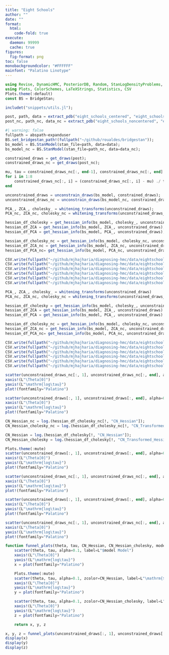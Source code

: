 ```yaml
---
title: "Eight Schools"
author: ""
date: ""
format:
  html:
    code-fold: true
execute: 
  daemon: 99999
  cache: true
figures:
  fig-format: png
toc: false
monobackgroundcolor: "#FFFFFF"
mainfont: "Palatino Linotype"
---
```


```julia
using Revise, DynamicHMC, PosteriorDB, Random, StanLogDensityProblems, JSON, BridgeStan, DataFrames, LinearAlgebra, StatsBase, Distributions
using Plots, ColorSchemes, LaTeXStrings, Statistics, CSV
Plots.theme(:default)
const BS = BridgeStan;
```

```julia
includet("snippets/utils.jl");
```

```julia
post, path, data = extract_pdb("eight_schools_centered", "eight_schools-eight_schools_centered");
post_nc, path_nc, data_nc = extract_pdb("eight_schools_noncentered", "eight_schools-eight_schools_noncentered");
```

```julia
#| warning: false
fullpath = abspath∘expanduser
BS.set_bridgestan_path!(fullpath("~/github/roualdes/bridgestan"));
bs_model = BS.StanModel(stan_file=path, data=data);
bs_model_nc = BS.StanModel(stan_file=path_nc, data=data_nc);
```

```julia
constrained_draws = get_draws(post);
constrained_draws_nc = get_draws(post_nc);

mu, tau = constrained_draws_nc[:, end-1], constrained_draws_nc[:, end]
for i in 1:8
    constrained_draws_nc[:, i] = (constrained_draws_nc[:, i] - mu) ./ tau
end
```

```julia
unconstrained_draws = unconstrain_draws(bs_model, constrained_draws);
unconstrained_draws_nc = unconstrain_draws(bs_model_nc, constrained_draws_nc);
```

```julia
PCA_, ZCA_, cholesky_ = whitening_transforms(unconstrained_draws);
PCA_nc, ZCA_nc, cholesky_nc = whitening_transforms(unconstrained_draws_nc);
```


```julia
hessian_df_cholesky = get_hessian_info(bs_model, cholesky_, unconstrained_draws);
hessian_df_ZCA = get_hessian_info(bs_model, ZCA_, unconstrained_draws);
hessian_df_PCA = get_hessian_info(bs_model, PCA_, unconstrained_draws);

hessian_df_cholesky_nc = get_hessian_info(bs_model, cholesky_nc, unconstrained_draws_nc);
hessian_df_ZCA_nc = get_hessian_info(bs_model, ZCA_nc, unconstrained_draws_nc);
hessian_df_PCA_nc= get_hessian_info(bs_model, PCA_nc, unconstrained_draws_nc);
```

```julia
CSV.write(fullpath("~/github/mjhajharia/diagnosing-hmc/data/eightschools/cholesky.csv"), hessian_df_cholesky);
CSV.write(fullpath("~/github/mjhajharia/diagnosing-hmc/data/eightschools/cholesky_nc.csv"), hessian_df_cholesky_nc);
CSV.write(fullpath("~/github/mjhajharia/diagnosing-hmc/data/eightschools/ZCA.csv"), hessian_df_ZCA);
CSV.write(fullpath("~/github/mjhajharia/diagnosing-hmc/data/eightschools/ZCA_nc.csv"), hessian_df_ZCA_nc);
CSV.write(fullpath("~/github/mjhajharia/diagnosing-hmc/data/eightschools/PCA.csv"), hessian_df_PCA);
CSV.write(fullpath("~/github/mjhajharia/diagnosing-hmc/data/eightschools/PCA_nc.csv"), hessian_df_PCA_nc);
```

```julia
PCA_, ZCA_, cholesky_ = whitening_transforms(unconstrained_draws)
PCA_nc, ZCA_nc, cholesky_nc = whitening_transforms(unconstrained_draws_nc)

hessian_df_cholesky = get_hessian_info(bs_model, cholesky_, unconstrained_draws)
hessian_df_ZCA = get_hessian_info(bs_model, ZCA_, unconstrained_draws)
hessian_df_PCA = get_hessian_info(bs_model, PCA_, unconstrained_draws)

hessian_df_cholesky_nc = get_hessian_info(bs_model, cholesky_nc, unconstrained_draws_nc)
hessian_df_ZCA_nc = get_hessian_info(bs_model, ZCA_nc, unconstrained_draws_nc)
hessian_df_PCA_nc= get_hessian_info(bs_model, PCA_nc, unconstrained_draws_nc)

CSV.write(fullpath("~/github/mjhajharia/diagnosing-hmc/data/eightschools/cholesky.csv"), hessian_df_cholesky);
CSV.write(fullpath("~/github/mjhajharia/diagnosing-hmc/data/eightschools/cholesky_nc.csv"), hessian_df_cholesky_nc);
CSV.write(fullpath("~/github/mjhajharia/diagnosing-hmc/data/eightschools/ZCA.csv"), hessian_df_ZCA);
CSV.write(fullpath("~/github/mjhajharia/diagnosing-hmc/data/eightschools/ZCA_nc.csv"), hessian_df_ZCA_nc);
CSV.write(fullpath("~/github/mjhajharia/diagnosing-hmc/data/eightschools/PCA.csv"), hessian_df_PCA);
CSV.write(fullpath("~/github/mjhajharia/diagnosing-hmc/data/eightschools/PCA_nc.csv"), hessian_df_PCA_nc);
```

```julia
scatter(unconstrained_draws_nc[:, 1], unconstrained_draws_nc[:, end], alpha=0.1, label="Non Centered Model")
xaxis!(L"\Theta[0]")
yaxis!(L"\mathrm{log\tau}")
plot!(fontfamily="Palatino")
```


```julia
scatter(unconstrained_draws[:, 1], unconstrained_draws[:, end], alpha=0.1, label="Centered Model")
xaxis!(L"\Theta[0]")
yaxis!(L"\mathrm{log\tau}")
plot!(fontfamily="Palatino")
```


```julia
CN_Hessian_nc = log.(hessian_df_cholesky_nc[!, "CN_Hessian"]);
CN_Hessian_cholesky_nc = log.(hessian_df_cholesky_nc[!, "CN_Transformed_Hessian"]);

CN_Hessian = log.(hessian_df_cholesky[!, "CN_Hessian"]);
CN_Hessian_cholesky = log.(hessian_df_cholesky[!, "CN_Transformed_Hessian"]);
```

```julia
Plots.theme(:mute)
scatter(unconstrained_draws[:, 1], unconstrained_draws[:, end], alpha=0.1, zcolor=CN_Hessian, label=L"\mathrm{Centered: \kappa(H)}");
xaxis!(L"\Theta[0]")
yaxis!(L"\mathrm{log\tau}")
plot!(fontfamily="Palatino")
```
```julia
scatter(unconstrained_draws_nc[:, 1], unconstrained_draws_nc[:, end], alpha=0.1, zcolor=CN_Hessian_nc, label=L"\mathrm{Non-Centered: \kappa(H)}");
xaxis!(L"\Theta[0]")
yaxis!(L"\mathrm{log\tau}")
plot!(fontfamily="Palatino")
```
```julia
scatter(unconstrained_draws[:, 1], unconstrained_draws[:, end], alpha=0.1, zcolor=CN_Hessian_cholesky, label=L"\mathrm{Centered: \kappa(H_T)}");
xaxis!(L"\Theta[0]")
yaxis!(L"\mathrm{log\tau}")
plot!(fontfamily="Palatino")
```
```julia
scatter(unconstrained_draws_nc[:, 1], unconstrained_draws_nc[:, end], alpha=0.1, zcolor=CN_Hessian_cholesky_nc, label=L"\mathrm{Non-Centered: \kappa(H_T)}");
xaxis!(L"\Theta[0]")
yaxis!(L"\mathrm{log\tau}")
plot!(fontfamily="Palatino")
```

```julia
function funnel_plots(theta, tau, CN_Hessian, CN_Hessian_cholesky, model)
    scatter(theta, tau, alpha=0.1, label=L"$model Model")
    xaxis!(L"\Theta[0]")
    yaxis!(L"\mathrm{log\tau}")
    x = plot(fontfamily="Palatino")

    Plots.theme(:mute)
    scatter(theta, tau, alpha=0.1, zcolor=CN_Hessian, label=L"\mathrm{$model: \kappa(H)}");
    xaxis!(L"\Theta[0]")
    yaxis!(L"\mathrm{log\tau}")
    y = plot(fontfamily="Palatino")

    scatter(theta, tau, alpha=0.1, zcolor=CN_Hessian_cholesky, label=L"\mathrm{$model: \kappa(H_T)}");
    xaxis!(L"\Theta[0]")
    yaxis!(L"\mathrm{log\tau}")
    z = plot(fontfamily="Palatino")

    return x, y, z
```

```julia
x, y, z = funnel_plots(unconstrained_draws[:, 1], unconstrained_draws[:, end], CN_Hessian, CN_Hessian_cholesky, "Centered");
display(x)
display(y)
display(z)
```